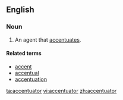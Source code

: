 ==English==
{{suffix|accentuate|or}}

===Noun===
{{en-noun}}

# An agent that [[accentuates]].

====Related terms====
* [[accent]]
* [[accentual]]
* [[accentuation]]

[[ta:accentuator]]
[[vi:accentuator]]
[[zh:accentuator]]